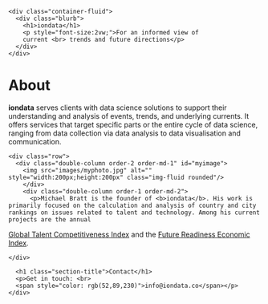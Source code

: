 
  <div class="header-background">
    <div class="container-fluid">
      <div class="blurb">
        <h1>iondata</h1>
        <p style="font-size:2vw;">For an informed view of
        current <br> trends and future directions</p>
      </div>
    </div>
  </div>

<div class="container-fluid" id="about">
  <h1>About</h1>
  <p><b>iondata</b> serves clients with data science solutions to support their understanding and analysis of events, trends, and underlying currents. It offers services that target specific parts or the entire cycle of data science, ranging from data collection via data analysis to data visualisation and communication.</p>
    <div class="row">
      <div class="double-column order-2 order-md-1" id="myimage">
        <img src="images/myphoto.jpg" alt="" style="width:200px;height:200px" class="img-fluid rounded"/>
        </div>
        <div class="double-column order-1 order-md-2">
          <p>Michael Bratt is the founder of <b>iondata</b>. His work is primarily focused on the calculation and analysis of country and city rankings on issues related to talent and technology. Among his current projects are the annual 
<a href="https://www.insead.edu/faculty-research/research/gtci">Global Talent Competitiveness Index</a> and the <a href="https://futurereadinessindex.com">Future Readiness Economic Index</a>.</p>
    </div>
  </div>
</div>

<div id="separator1"/>
<div/>

<div class="container-fluid" id="contact">
      <h1 class="section-title">Contact</h1>
      <p>Get in touch: <br> 
      <span style="color: rgb(52,89,230)">info@iondata.co</span></p>
    </div>
  </div>
</div>
